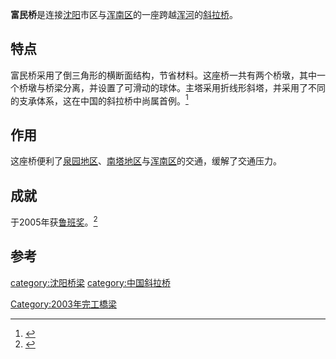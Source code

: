 {{otheruses|subject=沈阳的富民桥|other=天津的富民桥|富民桥}}
{{infobox bridge
|bridge_name=富民桥
|image=沈阳富民桥.jpg
|carries=6车道
|locale={{CHN}}[[辽宁省|辽宁省]][[沈阳市|沈阳市]]
|length={{convert|932|m}}
|width={{convert|32.5|m}}
|builder=[[中国中铁|中铁]]大桥局 
|begin=2002年2月21日
|complete=2003年11月2日
|preceded=[[长青大桥|长青大桥]]
|followed=[[浑河桥|浑河桥]]
}}

'''富民桥'''是连接[[沈阳|沈阳]]市区与[[浑南区|浑南区]]的一座跨越[[浑河|浑河]]的[[斜拉桥|斜拉桥]]。

==特点==
富民桥采用了倒三角形的横断面结构，节省材料。这座桥一共有两个桥墩，其中一个桥墩与桥梁分离，并设置了可滑动的球体。主塔采用折线形斜塔，并采用了不同的支承体系，这在中国的斜拉桥中尚属首例。<ref>{{cite web|title=沈阳富民桥|url=http://subject.syd.com.cn/content/2008-06/06/content_24247986.htm|date=2008-06-06|work=沈阳网|archiveurl=https://web.archive.org/web/20121031153127/http://subject.syd.com.cn/content/2008-06/06/content_24247986.htm|archivedate=2012-10-31|dead-url=yes|access-date=2014-12-18}}</ref>

==作用==
这座桥便利了[[泉园街道|泉园地区]]、[[南塔街道_(沈阳市)|南塔地区]]与[[浑南区|浑南区]]的交通，缓解了交通压力。

==成就==
于2005年获[[中国建设工程鲁班奖（国家优质工程）|鲁班奖]]。<ref>{{cite web|title=2005年度中国建筑工程鲁班奖获奖单位|url=http://www.jscons.gov.cn/jscons/Modules/Articles/ArticlesView.aspx?tabID=0&ItemID=2062&Mid=702|archiveurl=https://web.archive.org/web/20141218163820/http://www.jscons.gov.cn/jscons/Modules/Articles/ArticlesView.aspx?tabID=0&ItemID=2062&Mid=702|archivedate=2014-12-18|dead-url=yes|access-date=2014-12-18}}</ref>

==参考==
{{reflist}}

{{沈阳桥隧}}

{{DEFAULTSORT:F}}
[[category:沈阳桥梁|category:沈阳桥梁]]
[[Category:2003年完工橋梁|Category:2003年完工橋梁]]
[[category:中国斜拉桥|category:中国斜拉桥]]